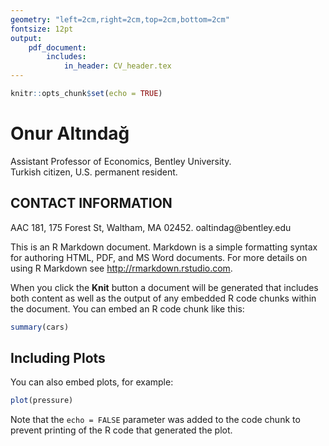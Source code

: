 ```yaml
---
geometry: "left=2cm,right=2cm,top=2cm,bottom=2cm"
fontsize: 12pt 
output:
    pdf_document:
        includes:
            in_header: CV_header.tex
---
```




```r
knitr::opts_chunk$set(echo = TRUE)
```

# Onur Altındağ

Assistant Professor of Economics, Bentley University.    
Turkish citizen, U.S. permanent resident.   

## CONTACT INFORMATION 
AAC 181, 175 Forest St, Waltham, MA 02452.
oaltindag@bentley.edu


This is an R Markdown document. Markdown is a simple formatting syntax for authoring HTML, PDF, and MS Word documents. For more details on using R Markdown see <http://rmarkdown.rstudio.com>.

When you click the **Knit** button a document will be generated that includes both content as well as the output of any embedded R code chunks within the document. You can embed an R code chunk like this:

```r
summary(cars)
```

## Including Plots

You can also embed plots, for example:

```r
plot(pressure)
```

Note that the `echo = FALSE` parameter was added to the code chunk to prevent printing of the R code that generated the plot.
